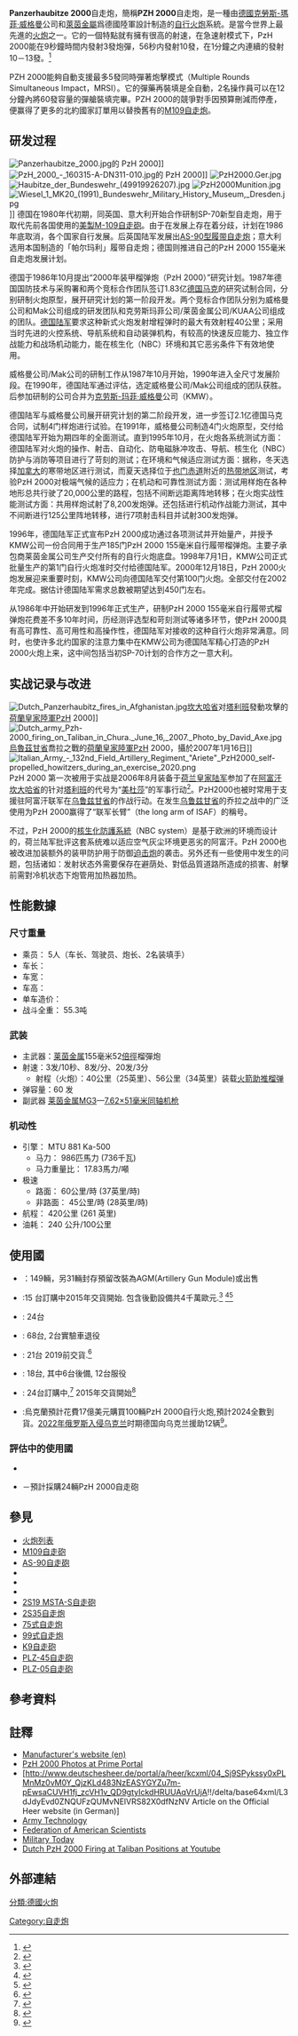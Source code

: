 {{noteTA
|G1=Military
|G2=Unit
|1=zh-cn:炮;zh-hk:炮;zh-tw:砲;
|2=zh-cn:自行火炮;zh-hk:自走炮;zh-tw:自走砲;
|3=zh-hans:坦克;zh-hk:坦克;zh-tw:戰車;
|5=zh-cn:主戰坦克;zh-tw:主力戰車;zh-hk:主戰坦克;zh-mo:主戰坦克;
|6=zh-cn:驅逐戰車;zh-hk:驅逐戰車;zh-tw:驅逐戰車;
|7=zh-cn:步兵戰車;zh-hk:步兵戰車;zh-tw:步兵戰車;
|8=zh-cn:輕型坦克;zh-tw:輕戰車;zh-hk:輕型坦克;zh-mo:輕型坦克;
|9=zh-cn:中型坦克;zh-tw:中戰車;zh-hk:中型坦克;zh-mo:中型坦克;
|4=zh-cn:重型坦克;zh-tw:重戰車;zh-hk:重型坦克;zh-mo:重型坦克;
}}{{Infobox Weapon
|name=PZH 2000自行火炮<br />Panzerhaubitze 2000
|image=File:PzH2000 houwitser.png
|image_size=300px
|caption=PZH 2000自行火炮 的側影。
|origin={{GER}}
|type=[[自走炮|自走炮]]
|is_vehicle=yes
|design_date=1996
|production_date= 1998年
|wars=[[阿富汗戰爭_(2001年)|阿富汗戰爭]]<br />[[2022年俄羅斯入侵烏克蘭|2022年俄羅斯入侵烏克蘭]]
|length=11.7 公尺 (38.4 英尺) 
|width=3.6 公尺 (11.8 英尺)
|height=3.1 公尺 (10.2 英尺)
|weight=55.3 噸 (121,914 英磅)<br />combat loaded
|suspension=torsion bar
|speed=60 公里/小時 (37 英里/小時)
|vehicle_range=420 公里 (261 英里)
|unit_cost=450萬美元
|primary_armament=[[萊茵金屬|萊茵金屬]] 155 公釐 L52 Artillery Gun 
|secondary_armament=萊茵金屬 [[MG3通用機槍|MG3]] [[7.62×51mm_NATO|7.62 mm]] [[通用機槍|通用機槍]]
|armour=
|engine=MTU 881 Ka-500
|crew= 5（車長、駕駛、砲手、兩名填裝手）
|engine_power=986 匹馬力（735.26 千瓦）
|pw_ratio=17.83 匹馬力/噸
}}

'''Panzerhaubitze 2000'''自走炮，簡稱'''PZH 2000'''自走炮，是一種由[[德國|德國]][[克勞斯-瑪菲·威格曼|克勞斯-瑪菲·威格曼]]公司和[[萊茵金屬|萊茵金屬]]爲德國陸軍設計制造的[[自行火炮|自行火炮]]系統。是當今世界上最先進的[[火炮|火炮]]之一。它的一個特點就有擁有很高的射速，在急速射模式下，PzH 2000能在9秒鐘時間内發射3發炮彈，56秒内發射10發，在1分鐘之内連續的發射10－13發。<ref>{{Cite web |url=http://www.army-technology.com/projects/pzh2000/specs.html |title=''Army Technology'' with data on PzH2000 |accessdate=2010-02-21 |archive-date=2008-10-07 |archive-url=https://web.archive.org/web/20081007151554/http://www.army-technology.com/projects/pzh2000/specs.html |dead-url=no }}</ref>

PZH 2000能夠自動支援最多5發同時彈著炮擊模式（Multiple Rounds Simultaneous Impact，MRSI）。它的彈藥再裝填是全自動，2名操作員可以在12分鐘內將60發容量的彈艙裝填完畢。PZH 2000的競爭對手{{link-en|XM2001自走炮|XM2001 Crusader}}因預算刪減而停產，便赢得了更多的北約國家訂單用以替換舊有的[[M109自走炮|M109自走炮]]。

== 研发过程 ==
[[File:Panzerhaubitze_2000.jpg|thumb]]的 PzH 2000]]
[[File:PzH_2000_-_160315-A-DN311-010.jpg|thumb]]的 PzH 2000]]
[[File:PzH2000.Ger.jpg|right]]
[[File:Haubitze_der_Bundeswehr_(49919926207).jpg|thumb]]
[[File:PzH2000Munition.jpg|thumb]]
[[File:Wiesel_1_MK20_(1991)_Bundeswehr_Military_History_Museum,_Dresden.jpg|thumb]]]]
德国在1980年代初期，同英国、意大利开始合作研制SP-70新型自走炮，用于取代先前各国使用的[[M109自走砲|美製M-109自走砲]]。由于在发展上存在着分歧，计划在1986年底取消，各个国家自行发展。后英国陆军发展出[[AS-90自走砲|AS-90型履带自走炮]]；意大利选用本国制造的「帕尔玛利」履带自走炮；德国则推进自己的PzH 2000 155毫米自走炮发展计划。

德国于1986年10月提出“2000年装甲榴弹炮（PzH 2000）”研究计划。1987年德国国防技术与采购署和两个竞标合作团队签订1.83亿[[德国马克|德国马克]]的研究试制合同，分别研制火炮原型，展开研究计划的第一阶段开发。两个竞标合作团队分别为威格曼公司和Mak公司组成的研发团队和克劳斯玛菲公司/莱茵金属公司/KUAA公司组成的团队。[[德國陸軍|德国陆军]]要求这种新式火炮发射增程弹时的最大有效射程40公里；采用当时先进的火控系统、导航系统和自动装弹机构，有较高的快速反应能力、独立作战能力和战场机动能力，能在核生化（NBC）环境和其它恶劣条件下有效地使用。

威格曼公司/Mak公司的研制工作从1987年10月开始，1990年进入全尺寸发展阶段。在1990年，德国陆军通过评估，选定威格曼公司/Mak公司组成的团队获胜。后参加研制的公司合并为[[克劳斯-玛菲·威格曼|克劳斯-玛菲·威格曼]]公司（KMW）。

德国陆军与威格曼公司展开研究计划的第二阶段开发，进一步签订2.1亿德国马克合同，试制4门样炮进行试验。在1991年，威格曼公司制造4门火炮原型，交付给德国陆军开始为期四年的全面测试。直到1995年10月，在火炮各系统测试方面：德国陆军对火炮的操作、射击、自动化、防电磁脉冲攻击、导航、核生化（NBC）防护与消防等项目进行了苛刻的测试；在环境和气候适应测试方面：据称，冬天选择[[加拿大|加拿大]]的寒带地区进行测试，而夏天选择位于[[也门|也门]][[赤道|赤道]]附近的[[熱帶地區|热带地区]]测试，考验PzH 2000对极端气候的适应力；在机动和可靠性测试方面：测试用样炮在各种地形总共行驶了20,000公里的路程，包括不间断远距离阵地转移；在火炮实战性能测试方面：共用样炮试射了8,200发炮弹。还包括进行机动作战能力测试，其中不间断进行125公里阵地转移，进行7项射击科目并试射300发炮弹。

1996年，德国陆军正式宣布PzH 2000成功通过各项测试并开始量产，并授予KMW公司一份合同用于生产185门PzH 2000 155毫米自行履带榴弹炮。主要子承包商莱茵金属公司生产交付所有的自行火炮底盘。1998年7月1日，KMW公司正式批量生产的第1门自行火炮准时交付给德国陆军。2000年12月18日，PzH 2000火炮发展迎来重要时刻，KMW公司向德国陆军交付第100门火炮。全部交付在2002年完成。据估计德国陆军需求总数被期望达到450门左右。

从1986年中开始研发到1996年正式生产，研制PzH 2000 155毫米自行履带式榴弹炮花费差不多10年时间，历经测评选型和苛刻测试等诸多环节，使PzH 2000具有高可靠性、高可用性和高操作性，德国陆军对接收的这种自行火炮非常满意。同时，也使许多北约国家的注意力集中在KMW公司为德国陆军精心打造的PzH 2000火炮上来，这中间包括当初SP-70计划的合作方之一意大利。

== 实战记录与改进 ==
[[File:Dutch_Panzerhaubitz_fires_in_Afghanistan.jpg|thumb]][[坎大哈省|坎大哈省]]对[[塔利班|塔利班]]發動攻擊的[[荷蘭皇家陸軍|荷蘭皇家陸軍]]PzH 2000]]
[[File:Dutch_army_Pzh-2000_firing_on_Taliban_in_Chura._June_16,_2007._Photo_by_David_Axe.jpg|thumb]][[烏魯茲甘省|烏魯茲甘省]]喬拉之戰的[[荷蘭皇家陸軍|荷蘭皇家陸軍]]PzH 2000，攝於2007年1月16日]]
[[File:Italian_Army_-_132nd_Field_Artillery_Regiment_"Ariete"_PzH2000_self-propelled_howitzers_during_an_exercise_2020.png|thumb]]
PzH 2000 第一次被用于实战是2006年8月装备于[[荷兰军队|荷兰皇家陆军]]参加了在[[阿富汗|阿富汗]][[坎大哈省|坎大哈省]]的针对[[塔利班|塔利班]]的代号为“[[美杜莎|美杜莎]]”的军事行动<ref>{{Cite web |url=http://www.kmweg.com/gb/spezial.php?id=21%5D%EF%BC%8C%E4%BB%8E%E8%BF%99%E4%B9%8B%E5%90%8E%EF%BC%8CPzH |title=存档副本 |accessdate=2007-09-28 |archive-date=2007-09-28 |archive-url=https://web.archive.org/web/20070928100123/http://www.kmweg.com/gb/spezial.php?id=21%5D%EF%BC%8C%E4%BB%8E%E8%BF%99%E4%B9%8B%E5%90%8E%EF%BC%8CPzH |dead-url=no }}</ref>。PzH2000也被时常用于支援驻阿富汗联军在[[乌鲁兹甘省|乌鲁兹甘省]]的作战行动。在发生[[乌鲁兹甘省|乌鲁兹甘省]]的乔拉之战中的广泛使用为PzH 2000赢得了“联军长臂”（the long arm of ISAF）的稱号。

不过，PzH 2000的[[核生化防護系統|核生化防護系統]]（NBC system）是基于欧洲的环境而设计的，荷兰陆军批评这套系统难以适应空气灰尘环境更恶劣的阿富汗。PzH 2000也被改进加装额外的装甲防护用于防御[[迫击炮|迫击炮]]的袭击。另外还有一些使用中发生的问题，包括诸如：发射状态外需要保存在避荫处、對低品質道路所造成的损害、射擊前需對冷机状态下炮管用加热器加热。

== 性能數據 ==
=== 尺寸重量 ===
* 乘员： 5人（车长、驾驶员、炮长、2名装填手）
* 车长： {{convert|11.7|m}}
* 车宽： {{convert|3.6|m}}
* 车高： {{convert|3.1|m}}
* 单车造价： {{USD|445万|passthrough=yes}}
* 战斗全重： 55.3吨

=== 武装 ===
* 主武器：[[莱茵金属|莱茵金属]]155毫米52[[倍徑|倍徑]]榴彈炮
* 射速：3发/10秒、8发/分、20发/3分 
** 射程（火炮）：40公里（25英里）、56公里（34英里）装载[[火箭推进榴弹|火箭助推榴弹]]
* 弹容量：60 发
* 副武器 [[莱茵金属|莱茵金属]][[MG3通用機槍|MG3]]—[[7.62×51mm_NATO|7.62×51毫米]][[同轴武器|同轴]][[机枪|机枪]]

=== 机动性 ===
* 引擎： MTU 881 Ka-500
** 马力： 986匹馬力 (736千瓦)
** 马力重量比： 17.83馬力/噸
* 极速
** 路面： 60公里/時 (37英里/時)
** 非路面： 45公里/時 (28英里/時)
* 航程： 420公里 (261 英里)
* 油耗： 240 公升/100公里

== 使用國 ==
* {{GER}}：149輛，另31輛封存預留改裝為AGM(Artillery Gun Module)或出售
* {{HRV}}:15 台訂購中2015年交貨開始. 包含後勤設備共4千萬歐元.<ref>{{cite web|last1=Nicholas|first1=de Larrinaga|title=Croatia receives first PzH 2000|url=http://www.janes.com/article/53313/croatia-receives-first-pzh-2000|website=IHS Jane's 360|publisher=IHS Jane's 360|accessdate=8 August 2015|language=en|date=29 July 2015|archive-date=2015-08-02|archive-url=https://web.archive.org/web/20150802055803/http://www.janes.com/article/53313/croatia-receives-first-pzh-2000|dead-url=no}}</ref> <ref>{{Cite web |url=http://www.jutarnji.hr/kotromanovicev-shopping-za-275-milijuna-za-hv/1118073/ |title=存档副本 |accessdate=2016-08-05 |archive-date=2016-03-03 |archive-url=https://web.archive.org/web/20160303214607/http://www.jutarnji.hr/kotromanovicev-shopping-za-275-milijuna-za-hv/1118073/ |dead-url=no }}</ref><ref>{{Cite web |url=http://www.vecernji.hr/hrvatska/hrvatska-kupuje-12-njemackih-panzerhaubitza-950463 |title=存档副本 |accessdate=2016-08-05 |archive-date=2016-03-04 |archive-url=https://web.archive.org/web/20160304055354/http://www.vecernji.hr/hrvatska/hrvatska-kupuje-12-njemackih-panzerhaubitza-950463 |dead-url=no }}</ref>
* {{GRE}}: 24台
* {{ITA}}: 68台, 2台實驗車退役
* {{LTU}}: 21台 2019前交貨.<ref>{{Cite web |url=http://www.delfi.lt/news/daily/lithuania/lietuva-is-vokietijos-perka-kelias-desimtis-haubicu.d?id=69123838 |title=存档副本 |accessdate=2016-08-05 |archive-date=2017-10-23 |archive-url=https://web.archive.org/web/20171023174327/https://www.delfi.lt/news/daily/lithuania/lietuva-is-vokietijos-perka-kelias-desimtis-haubicu.d?id=69123838 |dead-url=no }}</ref> 
* {{NED}}: 18台, 其中6台後備, 12台服役
* {{QAT}}: 24台訂購中,<ref>{{cite press release|title=Krauss-Maffei Wegmann Supports Qatar’s Army Moderni zation|date=2013-04-18|publisher=Krauss-Maffei Wegmann GmbH & Co. KG|url=http://www.kmweg.de/de/fileadmin/user_upload/pdfs/Press_Releases/Press_Release_Army_modernization_Qatar.pdf|accessdate=2013-04-18|archive-date=2013-05-31|archive-url=https://web.archive.org/web/20130531091044/http://www.kmweg.de/de/fileadmin/user_upload/pdfs/Press_Releases/Press_Release_Army_modernization_Qatar.pdf|dead-url=no}}</ref> 2015年交貨開始<ref>{{Cite web |url=http://www.sueddeutsche.de/politik/waffenexporte-deutschland-liefert-kampfpanzer-nach-katar-1.2703573 |title=存档副本 |accessdate=2016-08-05 |archive-date=2018-06-12 |archive-url=https://web.archive.org/web/20180612152012/http://www.sueddeutsche.de/politik/waffenexporte-deutschland-liefert-kampfpanzer-nach-katar-1.2703573 |dead-url=no }}</ref>
*{{UKR}}:烏克蘭預計花費17億美元購買100輛PzH 2000自行火炮,預計2024全數到貨。[[2022年俄罗斯入侵乌克兰|2022年俄罗斯入侵乌克兰]]时期德国向乌克兰援助12辆<ref>{{cite web | url=https://www.ukrinform.net/rubric-ato/3512677-germany-netherlands-to-donate-12-pzh-2000-howitzers-to-ukraine.html?fbclid=IwAR1DhzwEX6SBmfMkvypduvqEznAwCVLvGq6KnXIfEMLXDKg167PetXJF1Cg | title=Germany, Netherlands to donate 12 PZH 2000 howitzers to Ukraine }}</ref>。
===評估中的使用國===
* {{SWE}}
* {{HUN}}－預計採購24輛PzH 2000自走砲

== 參見 ==
*[[火炮列表|火炮列表]]
*[[M109自走砲|M109自走砲]]
*[[AS-90自走砲|AS-90自走砲]]
*{{tsl|en|SP70|SP-70自走砲}}
*{{tsl|en|Palmaria (artillery)|帕爾瑪利亞自走砲}}
*{{tsl|en|AHS Krab|蟹式自走炮}}
*[[MSTA|2S19 MSTA-S自走砲]]
*[[2S35自走炮|2S35自走炮]]
*[[75式155公厘自走榴彈砲|75式自走炮]]
*[[99式155公厘自走榴彈砲|99式自走炮]]
*[[K9自走砲|K9自走砲]]
*[[PLZ-45自走砲|PLZ-45自走砲]]
*[[PLZ-05自走砲|PLZ-05自走砲]]

== 參考資料 ==
{{reflist}}

== 註釋 ==
{{Commons|Panzerhaubitze 2000}}
* [https://web.archive.org/web/20071028115025/http://www.kmweg.com/gb/frame.php?page=19 Manufacturer's website (en)]
* [http://www.primeportal.net/artillery/pzh2000_home.htm PzH 2000 Photos at Prime Portal]{{Wayback|url=http://www.primeportal.net/artillery/pzh2000_home.htm |date=20090925063518 }}
* [http://www.deutschesheer.de/portal/a/heer/kcxml/04_Sj9SPykssy0xPLMnMz0vM0Y_QjzKLd483NzEASYGYZu7m-pEwsaCUVH1fj_zcVH1v_QD9gtyIckdHRUUAqVrUjA!!/delta/base64xml/L3dJdyEvd0ZNQUFzQUMvNElVRS82X0dfNzNV Article on the Official Heer website (in German)]{{Wayback|url=http://www.deutschesheer.de/portal/a/heer/kcxml/04_Sj9SPykssy0xPLMnMz0vM0Y_QjzKLd483NzEASYGYZu7m-pEwsaCUVH1fj_zcVH1v_QD9gtyIckdHRUUAqVrUjA!!/delta/base64xml/L3dJdyEvd0ZNQUFzQUMvNElVRS82X0dfNzNV |date=20090515123119 }}
* [http://www.army-technology.com/projects/pzh2000/ Army Technology]{{Wayback|url=http://www.army-technology.com/projects/pzh2000/ |date=20100129174031 }}
* [http://fas.org/man/dod-101/sys/land/row/pzh2000.htm Federation of American Scientists]{{Wayback|url=http://fas.org/man/dod-101/sys/land/row/pzh2000.htm |date=20090925113735 }}
* [http://www.military-today.com/artillery/pzh_2000.htm Military Today]{{Wayback|url=http://www.military-today.com/artillery/pzh_2000.htm |date=20090709114432 }}
* [http://youtube.com/watch?v=Ct1uOjhuUuE Dutch PzH 2000 Firing at Taliban Positions at Youtube]{{Wayback|url=http://youtube.com/watch?v=Ct1uOjhuUuE |date=20101024194019 }}

==外部連結==
{{西德-联邦德国的坦克与装甲车}}

{{Authority control}}
{{DEFAULTSORT:Pzh 2000}}

[[Category:自走炮|Category:自走炮]]
[[分類:德國火炮|分類:德國火炮]]